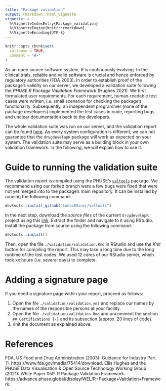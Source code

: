 ```yaml
---
title: "Package validation"
output: rmarkdown::html_vignette
vignette: >
  %\VignetteIndexEntry{Package_validation}
  %\VignetteEngine{knitr::rmarkdown}
  %\VignetteEncoding{UTF-8}
---
```


```r
knitr::opts_chunk$set(
  collapse = TRUE,
  comment = "#>"
)
```

As an open source software system, R is continuously evolving. In the clinical trials, reliable and valid software is crucial and hence enforced by regulatory authorities (FDA 2003). In order to establish proof of the package's validity on our server, we developed a validation suite following the *PHUSE R Package Validation Framework* (Hughes 2021). We first formulated user requirements. For each requirement, human-readable test cases were written, i.e. small scenarios for checking the package's functionality. Subsequently, an independent programmer (none of the package developers) implemented the test cases in code, reporting bugs and unclear documentation back to the developers.

The whole validation suite was run on our server, and the validation report can be found [here](https://github.com/Sterniii3/drugdevelopR/tree/master/validation/validation.pdf). As every system configuration is different, we can not guarantee that the `drugdevelopR` package will work as expected on your system. The validation suite may serve as a building block in your own validation framework. In the following, we will explain how to use it.

# Guide to running the validation suite

The validation report is compiled using the PHUSE's [`valtools`](https://github.com/phuse-org/valtools) package. We recommend using our forked branch were a few bugs were fixed that were not yet merged into to the package's main repository. It can be installed by running the following command:

```r
devtools::install_github("LukasDSauer/valtools")
```

In the next step, download the *source files* of the current `drugdevelopR` project using this [link](https://github.com/Sterniii3/drugdevelopR/archive/refs/heads/master.zip). Extract the folder and navigate to it using RStudio. Install the package from source using the following command:

```r
devtools::install()
```

Then, open the file `./validation/validation.Rmd` in RStudio and use the *Knit* button for compiling the report. This may take a long time due to the long runtime of the test codes. We used 12 cores of our RStudio server, which took xx hours (i.e. several days) to complete.

# Adding a signature page

If you need a signature page within your report, proceed as follows:

1. Open the file `./validation/validation.yml` and replace our names by the names of the responsible persons at your facility.
2. Open the file `./validation/validation.Rmd` and uncomment the section `## Certifications {-}` and its subsection (approx. 20 lines of code).
3. Knit the document as explained above.

# References

FDA, US Food and Drug Administration (2003): Guidance for Industry Part 11. https://www.fda.gov/media/75414/download.
Ellis Hughes and the PHUSE Data Visualisation & Open Source Technology Working Group (2021): White Paper 059. R Package Validation Framework. https://advance.phuse.global/display/WEL/R+Package+Validation+Framework.